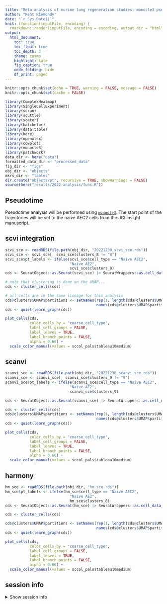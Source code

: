```yaml
---
title: "Meta-analysis of murine lung regeneration studies: monocle3 pseudotime"
author: "Kent Riemondy"
date: "`r Sys.Date()`"
knit: (function(inputFile, encoding) {
  rmarkdown::render(inputFile, encoding = encoding, output_dir = "html") })
output:
  html_document:
    toc: true
    toc_float: true
    toc_depth: 3
    theme: cosmo
    highlight: kate
    fig_caption: true
    code_folding: hide
    df_print: paged
---
```


```r
knitr::opts_chunk$set(echo = TRUE, warning = FALSE, message = FALSE)
knitr::opts_chunk$set(cache = FALSE)
```

```r
library(ComplexHeatmap)
library(SingleCellExperiment)
library(scran)
library(scuttle)
library(scater)
library(batchelor)
library(data.table)
library(here)
library(openxlsx)
library(cowplot)
library(monocle3)
library(patchwork)
data_dir <- here("data")
formatted_data_dir <- "processed_data"
fig_dir <- "figs"
obj_dir <- "objects"
mkrs_dir <- "tables"
dir.create("objects/pt", recursive = TRUE, showWarnings = FALSE)
source(here("results/2022-analysis/funs.R"))
```

## Pseudotime

Pseudotime analysis will be performed using [`monocle3`](https://cole-trapnell-lab.github.io/monocle3/). The start point of the trajectories will be set to the naive AEC2 cells from the JCI insight manuscript. 

## scvi integration 


```r
scvi_sce <- readRDS(file.path(obj_dir, "20221230_scvi_sce.rds"))
scvi_sce <- scvi_sce[, scvi_sce$clusters_8 != "8"]
scvi_sce$pt_labels <- ifelse(scvi_sce$cell_type == "Naive AEC2",
                             "Naive AE2",
                             scvi_sce$clusters_8)
cds <- SeuratObject::as.Seurat(scvi_sce) |> SeuratWrappers::as.cell_data_set()

# note that clustering is done on the UMAP...
cds <- cluster_cells(cds)

# all cells are in the same lineage for this analysis
cds@clusters$UMAP$partitions <- setNames(rep(1, length(cds@clusters$UMAP$partitions)),
                                         names(cds@clusters$UMAP$partitions))
cds <- quiet(learn_graph(cds))
```


```r
plot_cells(cds, 
           color_cells_by = "coarse_cell_type",
           label_cell_groups = FALSE,
           label_leaves = TRUE, 
           label_branch_points = FALSE,
           alpha = 0.66) +
  scale_color_manual(values = sccol_pals$tableau10medium)
```

## scanvi


```r

scanvi_sce <- readRDS(file.path(obj_dir, "20221230_scanvi_sce.rds"))
scanvi_sce <- scanvi_sce[, scanvi_sce$clusters_9 != "9"]
scanvi_sce$pt_labels <- ifelse(scanvi_sce$cell_type == "Naive AEC2",
                             "Naive AE2",
                             scanvi_sce$clusters_9)

cds <- SeuratObject::as.Seurat(scanvi_sce) |> SeuratWrappers::as.cell_data_set()

cds <- cluster_cells(cds)
cds@clusters$UMAP$partitions <- setNames(rep(1, length(cds@clusters$UMAP$partitions)),
                                         names(cds@clusters$UMAP$partitions))
cds <- quiet(learn_graph(cds))
```

```r
plot_cells(cds, 
           color_cells_by = "coarse_cell_type",
           label_cell_groups = FALSE,
           label_leaves = TRUE, 
           label_branch_points = FALSE,
           alpha = 0.66) +
  scale_color_manual(values = sccol_pals$tableau10medium)
```




## harmony


```r
hm_sce <- readRDS(file.path(obj_dir, "hm_sce.rds"))
hm_sce$pt_labels <- ifelse(hm_sce$cell_type == "Naive AEC2",
                             "Naive AE2",
                             hm_sce$clusters_8)
cds <- SeuratObject::as.Seurat(hm_sce) |> SeuratWrappers::as.cell_data_set()

cds <- cluster_cells(cds)

cds@clusters$UMAP$partitions <- setNames(rep(1, length(cds@clusters$UMAP$partitions)),
                                         names(cds@clusters$UMAP$partitions))
cds <- quiet(learn_graph(cds))
```

```r
plot_cells(cds, 
           color_cells_by = "coarse_cell_type",
           label_cell_groups = FALSE,
           label_leaves = TRUE, 
           label_branch_points = FALSE,
           alpha = 0.66) +
  scale_color_manual(values = sccol_pals$tableau10medium)
```

## session info

<details><summary>Show session info</summary>

```r
sessionInfo()
```

</details>

